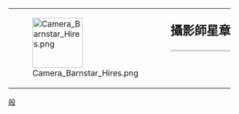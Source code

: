 {| style="border: 1px solid {{{border|gray}}}; background-color: {{{color|#fdffe7}}};"
|rowspan="2" valign="middle" | [[File:Camera Barnstar Hires.png|100px]]
|rowspan="2" |
|style="font-size: x-large; padding: 0; vertical-align: middle; height: 1.1em;" | '''攝影師星章'''
|-
|style="vertical-align: middle; border-top: 1px solid gray;" | {{{1}}}
|}<noinclude>
[[Category:維基星章模板|般]]
</noinclude>